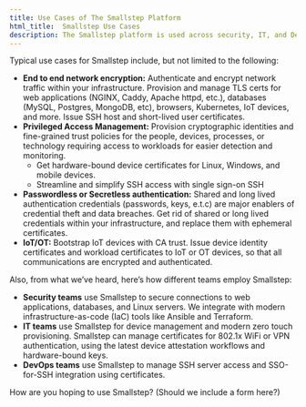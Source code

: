 ```yaml
---
title: Use Cases of The Smallstep Platform
html_title:  Smallstep Use Cases
description: The Smallstep platform is used across security, IT, and DevOps teams to enable end-to-end network encryption, priviledged access management, passwordless authentication, and much more.
---
```


Typical use cases for Smallstep include, but not limited to the following:

- **End to end network encryption:** Authenticate and encrypt network traffic within your infrastructure. Provision and manage TLS certs for web applications (NGINX, Caddy, Apache httpd, etc.), databases (MySQL, Postgres, MongoDB, etc), browsers, Kubernetes, IoT devices, and more. Issue SSH host and short-lived user certificates.
- **Privileged Access Management:** Provision cryptographic identities and fine-grained trust policies for the people, devices, processes, or technology requiring access to workloads for easier detection and monitoring.
    - Get hardware-bound device certificates for Linux, Windows, and mobile devices.
    - Streamline and simplify SSH access with single sign-on SSH
- **Passwordless or Secretless authentication:** Shared and long lived authentication credentials (passwords, keys, e.t.c) are major enablers of credential theft and data breaches. Get rid of shared or long lived credentials within your infrastructure, and replace them with ephemeral certificates.
- **IoT/OT:** Bootstrap IoT devices with CA trust. Issue device identity certificates and workload certificates to IoT or OT devices, so that all communications are encrypted and authenticated.

Also, from what we’ve heard, here’s how different teams employ Smallstep:

- **Security teams** use Smallstep to secure connections to web applications, databases, and Linux servers. We integrate with modern infrastructure-as-code (IaC) tools like Ansible and Terraform.
- **IT teams** use Smallstep for device management and modern zero touch provisioning. Smallstep can manage certificates for 802.1x WiFi or VPN authentication, using the latest device attestation workflows and hardware-bound keys.
- **DevOps teams** use Smallstep to manage SSH server access and SSO-for-SSH integration using certificates.

How are you hoping to use Smallstep?
(Should we include a form here?)